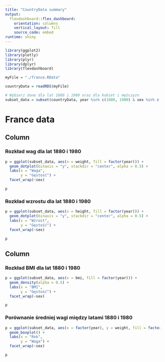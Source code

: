 ```yaml
---
title: "CountryData summary"
output: 
  flexdashboard::flex_dashboard:
    orientation: columns
    vertical_layout: fill
    source_code: embed
runtime: shiny
---
```


```r
library(ggplot2)
library(plotly)
library(plyr)
library(dplyr)
library(flexdashboard)

myFile = "./france.RData"

countryData = readRDS(myFile)

# Wybierz dane dla lat 1880 i 1980 oraz dla kobiet i mężczyzn
subset_data = subset(countryData, year %in% c(1880, 1980) & sex %in% c("Male", "Female"))
```


France data
=======================================================================

Column
-----------------------------------------------------------------------

### Rozkład wag dla lat 1880 i 1980

```r

p = ggplot(subset_data, aes(x = weight, fill = factor(year))) +
  geom_dotplot(binaxis = "y", stackdir = "center", alpha = 0.5) +
  labs(x = "Waga",
       y = "Gęstość") +
  facet_wrap(~sex)

p

```

### Rozkład wzrostu dla lat 1880 i 1980

```r

p = ggplot(subset_data, aes(x = height, fill = factor(year))) +
  geom_dotplot(binaxis = "y", stackdir = "center", alpha = 0.5) +
  labs(x = "Wzrost",
       y = "Gęstość") +
  facet_wrap(~sex)

p

```

Column
-----------------------------------------------------------------------

### Rozkład BMI dla lat 1880 i 1980

```r

p = ggplot(subset_data, aes(x = bmi, fill = factor(year))) +
  geom_density(alpha = 0.5) +
  labs(x = "BMI",
       y = "Gęstość") +
  facet_wrap(~sex)

p

```

### Porównanie średniej wagi między latami 1880 i 1980

```r

p = ggplot(subset_data, aes(x = factor(year), y = weight, fill = factor(year))) +
  geom_boxplot() +
  labs(x = "Rok",
       y = "Waga") +
  facet_wrap(~sex)

p

```

